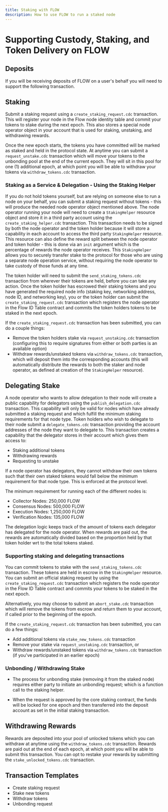 ```yaml
---
title: Staking with FLOW
description: How to use FLOW to run a staked node
---
```


# Supporting Custody, Staking, and Token Delivery on FLOW

## Deposits

If you will be receiving deposits of FLOW on a user's behalf you will need to support the following transaction.

## Staking

Submit a staking request using a `create_staking_request.cdc` transaction.
This will register your node in the Flow node identity table
and commit your tokens to stake during the next epoch.
This also stores a special node operator object in your account that is used for staking, unstaking,
and withdrawing rewards.

Once the new epoch starts, the tokens you have committed will be marked as staked and held in the protocol state.
At anytime you can submit a `request_unstake.cdc` transaction
which will move your tokens to the unbonding pool at the end of the current epoch.
They will sit in this pool for one (1) additional epoch,
at which point you will be able to withdraw your tokens via `withdraw_tokens.cdc` transaction.

### Staking as a Service & Delegation - Using the Staking Helper

If you do not hold tokens yourself,
but are relying on someone else to run a node on your behalf,
you can submit a staking request without tokens -
this will produce the needed node operator object mentioned above.
The node operator running your node will need to create a `StakingHelper` resource object
and store it in a third party account using the `create_staking_helper.cdc` transaction.
This transaction needs to be signed by both the node operator
and the token holder because it will store a capability in each account to access the third party `StakingHelper` resource.
This resource can also define the reward split between the node operator and token holder -
this is done via an `init` argument which is the percentage of rewards the node operator receives.
This `StakingHelper` allows you to securely transfer stake to the protocol
for those who are using a separate node operation service,
without requiring the node operator to take custody of those funds at any time.

The token holder will need to submit the `send_staking_tokens.cdc` transaction
from wherever their tokens are held, before you can take any action.
Once the token holder has escrowed their staking tokens and you have generated the required node info (staking key, networking address, node ID, and networking key), you or the token holder can submit the `create_staking_request.cdc` transaction which registers the node operator in the Flow ID Table contract and commits the token holders tokens to be staked in the next epoch.

If the `create_staking_request.cdc` transaction has been submitted, you can do a couple things:

- Remove the token holders stake via `request_unstaking.cdc` transaction
  (configuring this to require signatures from either or both parties is an available option)
- Withdraw rewards/unstaked tokens via `withdraw_tokens.cdc` transaction,
  which will deposit them into the corresponding accounts
  (this will automatically distribute the rewards to both the staker and node operator,
  as defined at creation of the `StakingHelper` resource).

## Delegating Stake

A node operator who wants to allow delegation to their node will create a public capability for delegators using the `publish_delegation.cdc` transaction.
This capability will only be valid for nodes which have already submitted a staking request and which fulfill the minimum staking requirements for that node type.
Token holders who wish to delegate to their node submit a `delegate_tokens.cdc` transaction
providing the account addresses of the node they want to delegate to.
This transaction creates a capability that the delegator stores in their account which gives them access to:

- Staking additional tokens
- Withdrawing rewards
- Requesting to unstake

If a node operator has delegators, they cannot withdraw their own tokens such that their own staked tokens would fall below the minimum requirement for that node type. This is enforced at the protocol level.

The minimum requirement for running each of the different
nodes is:

- Collector Nodes: 250,000 FLOW
- Consensus Nodes: 500,000 FLOW
- Execution Nodes: 1,250,000 FLOW
- Verification Nodes: 135,000 FLOW

The delegation logic keeps track of the amount of tokens each delegator has delegated for the node operator.
When rewards are paid out, the rewards are automatically divided
based on the proportion held by that token holder wrt to the total tokens staked.

### Supporting staking and delegating transactions

You can commit tokens to stake with the `send_staking_tokens.cdc` transaction.
These tokens are held in escrow in the `StakingHelper` resource.
You can submit an official staking request by using the `create_staking_request.cdc` transaction
which registers the node operator in the Flow ID Table contract
and commits your tokens to be staked in the next epoch.

Alternatively, you may choose to submit an `abort_stake.cdc` transaction
which will remove the tokens from escrow and return them to your account,
if called prior to the beginning of the epoch.

If the `create_staking_request.cdc` transaction has been submitted, you can do a few things:

- Add additional tokens via `stake_new_tokens.cdc` transaction
- Remove your stake via `request_unstaking.cdc` transaction, or
- Withdraw rewards/unstaked tokens via `withdraw_tokens.cdc` transaction
  (if you've participated in an earlier epoch)

### Unbonding / Withdrawing Stake

- The process for unbonding stake (removing it from the staked node)
  requires either party to initiate an unbonding request;
  which is a function call to the staking helper.

- When the request is approved by the core staking contract,
  the funds will be locked for one epoch
  and then transferred into the deposit account as set in the initial staking transaction.

## Withdrawing Rewards

Rewards are deposited into your pool of unlocked tokens which you can withdraw at anytime using the `withdraw_tokens.cdc` transaction.
Rewards are paid out at the end of each epoch, at which point you will be able to submit this transaction.
You can opt to restake your rewards by submitting the `stake_unlocked_tokens.cdc` transaction.


## Transaction Templates

- Create staking request
- Stake new tokens
- Withdraw tokens
- Unbonding request
